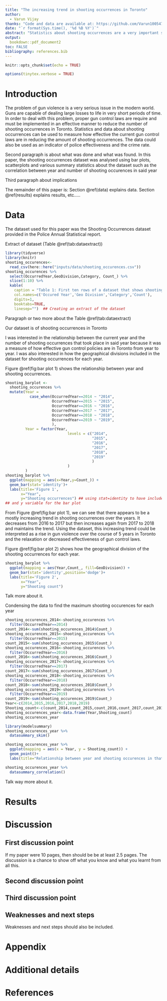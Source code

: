 ```yaml
---
title: "The increasing trend in shooting occurrences in Toronto"
author: 
  - Varun Vijay
thanks: "Code and data are available at: https://github.com/Varun1005473462/starter_folder-main."
date: "`r format(Sys.time(), '%d %B %Y')`"
abstract: "Statistics about shooting occurrences are a very important statistic to consider in Toronto as gun violence is a very serious problem in the modern world. I obtained and analyed yearly data from 2014 to 2019 about shooting occurences that were reported in Toronto from the city on a geographic basis. I found a mostly increasing trend in shooting occurences for Toronto from 2014 to 2019 and a close correlation between year and number of shooting occurences in the year. My findings have serious implications for the crime rate and the effectiveness of gun control in Toronto "
output:
  bookdown::pdf_document2
toc: FALSE
bibliography: references.bib
---
```


```r
knitr::opts_chunk$set(echo = TRUE)
```

```r
options(tinytex.verbose = TRUE)
```

# Introduction

The problem of gun violence is a very serious issue in the modern world. Guns are capable of dealing large losses to life in very short periods of time. In order to deal with this problem, proper gun control laws are require and must be implemented in an effective manner to reduce the number of shooting occurrences in Toronto. Statistics and data about shooting occurrences can be used to measure how effective the current gun control laws are in reducing the amount of shooting occurrences. The data could also be used as an indicator of police effectiveness and the crime rate. 

Second paragraph is about what was done and what was found.
In this paper, the shooting occurrences dataset was analysed using bar plots, scatterplots and various summary statistics about the dataset such as the correlation between year and number of shooting occurences in said year

Third paragraph about implications

The remainder of this paper is: Section \@ref(data) explains data. Section \@ref(results) explains results, etc..... 



# Data

The dataset used for this paper was the Shooting Occurrences dataset provided in the Police Annual Statistical report.

Extract of dataset (Table \@ref(tab:dataextract))

```r
library(tidyverse)
library(knitr)
shooting_occurences<-
  read_csv(here::here("inputs/data/shooting_occurences.csv"))
shooting_occurences %>% 
  select(OccurredYear,GeoDivision,Category, Count_) %>%
  slice(1:10) %>%
  kable(
    caption = "Table 1: First ten rows of a dataset that shows shooting Occurences in Toronto",
    col.names=c('Occured Year','Geo Division','Category','Count'),
    digits=1,
    booktabs=TRUE,
    linesep="")  ## Creating an extract of the dataset
```

Paragraph or two more about the Table \@ref(tab:dataextract)

Our dataset is of shooting occurrences in Toronto

I was interested in the relationship between the current year and the number of shooting occurrences that took place in said year because it was a measure of how effective gun control policies are in Toronto from year to year. I was also interested in how the geographical divisions included in the dataset for shooting occurrences for each year.

Figure \@ref(fig:bar plot 1) shows the relationship between year and shooting occurrences. 


```r
shooting_barplot <- 
  shooting_occurences %>% 
  mutate(Year = 
           case_when(OccurredYear==2014 ~ "2014",
                     OccurredYear==2015 ~ "2015",
                     OccurredYear==2016 ~ "2016",
                     OccurredYear==2017 ~ "2017",
                     OccurredYear==2018 ~ "2018",
                     OccurredYear==2019 ~ "2019",
                     ),
         Year = factor(Year,
                            levels = c("2014",
                                       "2015",
                                       "2016",
                                       "2017",
                                       "2018",
                                       "2019"
                                       )
                            )
         )
shooting_barplot %>%  
  ggplot(mapping = aes(x=Year,y=Count_)) +
  geom_bar(stat='identity')+
  labs(title='Figure 1',
       x="Year",
       y="Shooting occurrences") ## using stat=identity to have include
## and y variable for the bar plot
```

From Figure \@ref(fig:bar plot 1), we can see that there appears to be a mostly increasing trend in shooting occurrences over the years. It decreases from 2016 to 2017 but then increases again from 2017 to 2018 and maintains the trend. Using the dataset, this increasing trend could be interpreted as a rise in gun violence over the course of 5 years in Toronto and the relaxation or decreased effectiveness of gun control laws.

Figure \@ref(fig:bar plot 2) shows how the geographical division of the shooting occurrences for each year.

```r
shooting_barplot %>%  
  ggplot(mapping = aes(Year,Count_, fill=GeoDivision)) +
  geom_bar(stat='identity',position='dodge')+
  labs(title='Figure 2',
       x="Year",
       y="Shooting count")
```



Talk more about it.



Condensing the data to find the maximum shooting occurences for each year
```r
shooting_occurences_2014<-shooting_occurences %>%
  filter(OccurredYear==2014)
count_2014<-sum(shooting_occurences_2014$Count_)
shooting_occurences_2015<-shooting_occurences %>%
  filter(OccurredYear==2015)
count_2015<-sum(shooting_occurences_2015$Count_)
shooting_occurences_2016<-shooting_occurences %>%
  filter(OccurredYear==2016)
count_2016<-sum(shooting_occurences_2016$Count_)
shooting_occurences_2017<-shooting_occurences %>%
  filter(OccurredYear==2017)
count_2017<-sum(shooting_occurences_2017$Count_)
shooting_occurences_2018<-shooting_occurences %>%
  filter(OccurredYear==2018)
count_2018<-sum(shooting_occurences_2018$Count_)
shooting_occurences_2019<-shooting_occurences %>%
  filter(OccurredYear==2019)
count_2019<-sum(shooting_occurences_2019$Count_)
Year<-c(2014,2015,2016,2017,2018,2019)
Shooting_count<-c(count_2014,count_2015,count_2016,count_2017,count_2018,count_2019)
shooting_occurences_year<-data.frame(Year,Shooting_count)
shooting_occurences_year
```


```r
library(modelsummary)
shooting_occurences_year %>%
  datasummary_skim()
```

```r
shooting_occurences_year %>%
  ggplot(mapping = aes(x = Year, y = Shooting_count)) +
  geom_point()+
  labs(title="Relationship between year and shooting occurences in that year")
```


```r
shooting_occurences_year %>%
  datasummary_correlation()
```


Talk way more about it. 


# Results

# Discussion

## First discussion point

If my paper were 10 pages, then should be be at least 2.5 pages. The discussion is a chance to show off what you know and what you learnt from all this. 

## Second discussion point

## Third discussion point

## Weaknesses and next steps

Weaknesses and next steps should also be included.

\newpage

\appendix

# Appendix {-}


# Additional details


\newpage


# References


